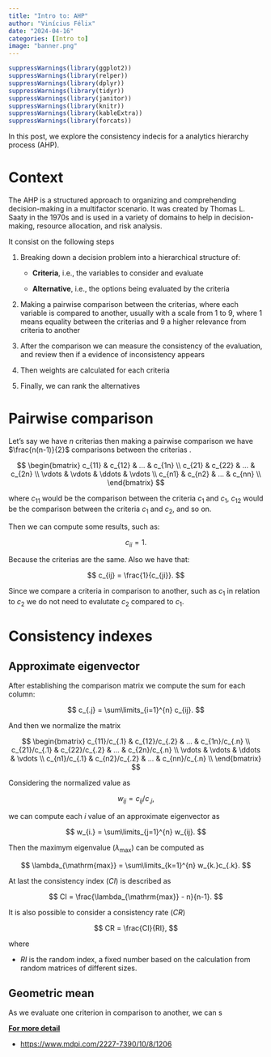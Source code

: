 ```yaml
---
title: "Intro to: AHP"
author: "Vinícius Félix"
date: "2024-04-16"
categories: [Intro to]
image: "banner.png"
---
```


```r
suppressWarnings(library(ggplot2))
suppressWarnings(library(relper))
suppressWarnings(library(dplyr))
suppressWarnings(library(tidyr))
suppressWarnings(library(janitor))
suppressWarnings(library(knitr))
suppressWarnings(library(kableExtra))
suppressWarnings(library(forcats))
```

In this post, we explore the consistency indecis for a analytics hierarchy process (AHP).

# Context

The AHP is a structured approach to organizing and comprehending decision-making in a multifactor scenario. It was created by Thomas L. Saaty in the 1970s and is used in a variety of domains to help in decision-making, resource allocation, and risk analysis.

It consist on the following steps

1.  Breaking down a decision problem into a hierarchical structure of:

    -   **Criteria**, i.e., the variables to consider and evaluate

    -   **Alternative**, i.e., the options being evaluated by the criteria

2.  Making a pairwise comparison between the criterias, where each variable is compared to another, usually with a scale from 1 to 9, where 1 means equality between the criterias and 9 a higher relevance from criteria to another

3.  After the comparison we can measure the consistency of the evaluation, and review then if a evidence of inconsistency appears

4.  Then weights are calculated for each criteria

5.  Finally, we can rank the alternatives

# Pairwise comparison

Let's say we have $n$ criterias then making a pairwise comparison we have $\frac{n(n-1)}{2}$ comparisons between the criterias .

$$
\begin{bmatrix}
c_{11} & c_{12} & ... & c_{1n} \\
c_{21} & c_{22} & ... & c_{2n} \\ 
\vdots & \vdots & \ddots & \vdots \\
c_{n1} & c_{n2} & ... & c_{nn} \\ 
\end{bmatrix}
$$

where $c_{11}$ would be the comparison between the criteria $c_1$ and $c_1$, $c_{12}$ would be the comparison between the criteria $c_1$ and $c_2$, and so on.

Then we can compute some results, such as:

$$
c_{ii} = 1.
$$

Because the criterias are the same. Also we have that:

$$
c_{ij} = \frac{1}{c_{ji}}.
$$

Since we compare a criteria in comparison to another, such as $c_1$ in relation to $c_2$ we do not need to evalutate $c_2$ compared to $c_1$.

# Consistency indexes

## Approximate eigenvector

After establishing the comparison matrix we compute the sum for each column:

$$
c_{.j} = \sum\limits_{i=1}^{n} c_{ij}.
$$

And then we normalize the matrix

$$
\begin{bmatrix}
c_{11}/c_{.1} & c_{12}/c_{.2} & ... & c_{1n}/c_{.n} \\
c_{21}/c_{.1} & c_{22}/c_{.2} & ... & c_{2n}/c_{.n} \\ 
\vdots & \vdots & \ddots & \vdots \\
c_{n1}/c_{.1} & c_{n2}/c_{.2} & ... & c_{nn}/c_{.n} \\ 
\end{bmatrix}
$$

Considering the normalized value as

$$w_{ij} = c_{ij}/c_{.j},$$

we can compute each $i$ value of an approximate eigenvector as

$$
w_{i.} = \sum\limits_{j=1}^{n} w_{ij}.
$$

Then the maximym eigenvalue ($\lambda_{\mathrm{max}}$) can be computed as

$$
\lambda_{\mathrm{max}} = \sum\limits_{k=1}^{n} w_{k.}c_{.k}.
$$

At last the consistency index ($CI$) is described as

$$
CI = \frac{\lambda_{\mathrm{max}} - n}{n-1}.
$$

It is also possible to consider a consistency rate ($CR$)

$$
CR = \frac{CI}{RI},
$$

where

-   $RI$ is the random index, a fixed number based on the calculation from random matrices of different sizes.

## Geometric mean

As we evaluate one criterion in comparison to another, we can s

[**For more detail**](https://www.mdpi.com/2227-7390/10/8/1206)

-   <https://www.mdpi.com/2227-7390/10/8/1206>
